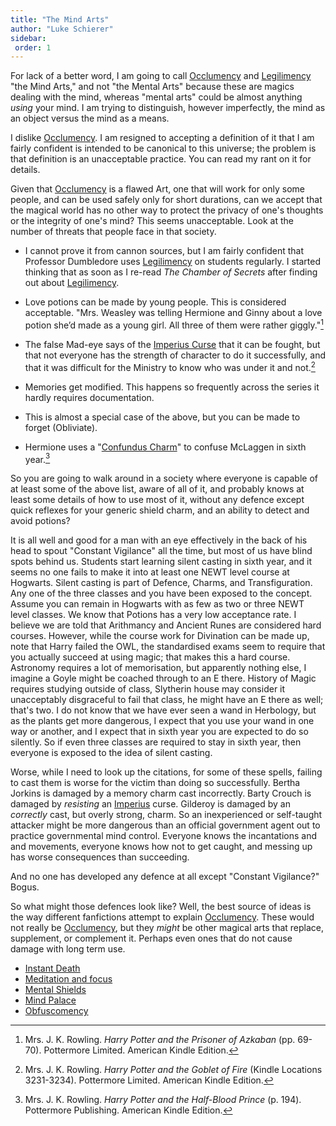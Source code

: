 ```yaml
---
title: "The Mind Arts"
author: "Luke Schierer"
sidebar:
 order: 1
---
```


For lack of a better word, I am going to call [Occlumency][] and [Legilimency][]
"the Mind Arts," and not "the Mental Arts" because these are magics dealing with
the mind, whereas "mental arts" could be almost anything *using* your mind.  I
am trying to distinguish, however imperfectly, the mind as an object versus the
mind as a means.

[Occlumency]: <occlumency>

[Legilimens]: <../spells/legilimens>

[Legilimency]: <legilimency>

I dislike [Occlumency].  I am resigned to accepting a definition of it that I
am fairly confident is intended to be canonical to this universe; the problem
is that definition is an unacceptable practice.  You can read my rant on it for
details.

Given that [Occlumency] is a flawed Art, one that will work for only some
people, and can be used safely only for short durations, can we accept that the
magical world has no other way to protect the privacy of one's thoughts or the
integrity of one's mind?  This seems unacceptable.  Look at the number of
threats that people face in that society.

* I cannot prove it from cannon sources, but I am fairly confident that
  Professor Dumbledore uses [Legilimency] on students regularly.  I started
  thinking that as soon as I re-read _The Chamber of Secrets_ after finding out
  about [Legilimency].

* Love potions can be made by young people. This is considered acceptable.
  "Mrs. Weasley was telling Hermione and Ginny about a love potion she’d made as
  a young girl. All three of them were rather giggly."[^20200716-1]

* The false Mad-eye says of the [Imperius Curse] that it can be fought, but that
  not everyone has the strength of character to do it successfully, and that it
  was difficult for the Ministry to know who was under it and not.[^20200716-3]

* Memories get modified.  This happens so frequently across the series it hardly
  requires documentation.

* This is almost a special case of the above, but you can be made to forget
  (Obliviate).

* Hermione uses a "[Confundus Charm]" to confuse McLaggen in sixth
  year.[^20200716-2]

So you are going to walk around in a society where everyone is capable of at
least some of the above list, aware of all of it, and probably knows at least
some details of how to use most of it, without any defence except quick
reflexes for your generic shield charm, and an ability to detect and avoid
potions?

It is all well and good for a man with an eye effectively in the back of his
head to spout "Constant Vigilance" all the time, but most of us have blind
spots behind us.  Students start learning silent casting in sixth year, and it
seems no one fails to make it into at least one NEWT level course at Hogwarts.
Silent casting is part of Defence, Charms, and Transfiguration.  Any one of the
three classes and you have been exposed to the concept.  Assume you can remain
in Hogwarts with as few as two or three NEWT level classes.  We know that
Potions has a very low acceptance rate.  I believe we are told that Arithmancy
and Ancient Runes are considered hard courses.  However, while the course work
for Divination can be made up, note that Harry failed the OWL, the standardised
exams seem to require that you actually succeed at using magic; that makes this
a hard course.  Astronomy requires a lot of memorisation, but apparently nothing
else, I imagine a Goyle might be coached through to an E there.  History of
Magic requires studying outside of class, Slytherin house may consider it
unacceptably disgraceful to fail that class, he might have an E there as well;
that's two.  I do not know that we have ever seen a wand in Herbology, but as
the plants get more dangerous, I expect that you use your wand in one way or
another, and I expect that in sixth year you are expected to do so silently.  So
if even three classes are required to stay in sixth year, then everyone is
exposed to the idea of silent casting.

Worse, while I need to look up the citations, for some of these spells, failing
to cast them is worse for the victim than doing so successfully.  Bertha Jorkins
is damaged by a memory charm cast incorrectly.  Barty Crouch is damaged by
*resisting* an [Imperius] curse.  Gilderoy is damaged by an *correctly* cast, but
overly strong, charm.  So an inexperienced or self-taught attacker might be more
dangerous than an official government agent out to practice governmental mind
control.  Everyone knows the incantations and and movements, everyone knows how
not to get caught, and messing up has worse consequences than succeeding.

And no one has developed any defence at all except "Constant Vigilance?"  Bogus.

So what might those defences look like?  Well, the best source of ideas is the
way different fanfictions attempt to explain [Occlumency].  These would not
really be [Occlumency], but they *might* be other magical arts that replace,
supplement, or complement it.  Perhaps even ones that do not cause damage with
long term use.

* [Instant Death](death_defence)
* [Meditation and focus](meditation_and_focus)
* [Mental Shields](mental_shields)
* [Mind Palace](mind_palace)
* [Obfuscomency]


[Imperius Curse]: <../spells/imperius/>

[Imperius]: <../spells/imperius/>

[Confundus]: <../spells/confundus>

[Confundus Charm]: <../spells/confundus>

[Obfuscomency]: <./obfuscomency>

[^20200716-1]: Mrs. J. K. Rowling. _Harry Potter and the Prisoner of Azkaban_
    (pp. 69-70). Pottermore Limited. American Kindle Edition.

[^20200716-2]: Mrs. J. K. Rowling. _Harry Potter and the Half-Blood Prince_
    (p. 194). Pottermore Publishing. American Kindle Edition.

[^20200716-3]: Mrs. J. K. Rowling. _Harry Potter and the Goblet of Fire_
    (Kindle Locations 3231-3234). Pottermore Limited. American Kindle Edition.
